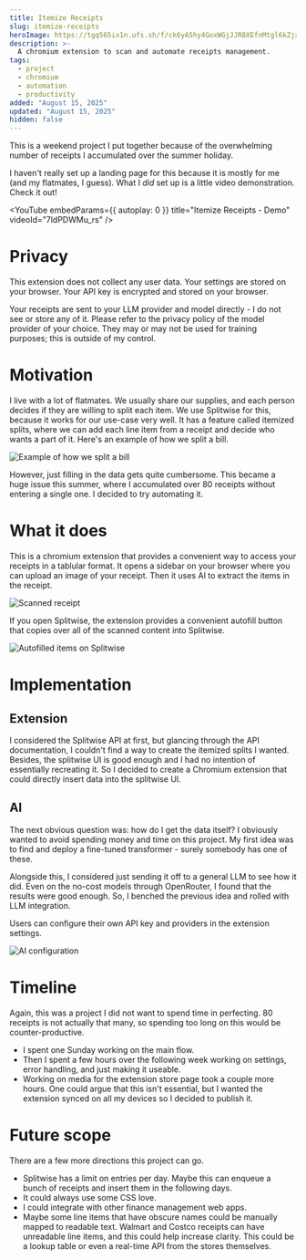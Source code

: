 ```yaml
---
title: Itemize Receipts
slug: itemize-receipts
heroImage: https://tgq565ix1n.ufs.sh/f/ck6yA5hy4GoxWGjJJR8XEfnMtgl6kZjxprN1v9OioVuHamLW
description: >-
  A chromium extension to scan and automate receipts management.
tags:
  - project
  - chromium
  - automation
  - productivity
added: "August 15, 2025"
updated: "August 15, 2025"
hidden: false
---
```



This is a weekend project I put together because of the overwhelming number of receipts I accumulated over the summer holiday.

I haven't really set up a landing page for this because it is mostly for me (and my flatmates, I guess).
What I _did_ set up is a little video demonstration. Check it out!

<YouTube embedParams={{ autoplay: 0 }} title="Itemize Receipts - Demo" videoId="7ldPDWMu_rs" />

# Privacy

This extension does not collect any user data.
Your settings are stored on your browser.
Your API key is encrypted and stored on your browser.

Your receipts are sent to your LLM provider and model directly - I do not see or store any of it.
Please refer to the privacy policy of the model provider of your choice.
They may or may not be used for training purposes; this is outside of my control.

# Motivation

I live with a lot of flatmates.
We usually share our supplies, and each person decides if they are willing to split each item.
We use Splitwise for this, because it works for our use-case very well.
It has a feature called itemized splits, where we can add each line item from a receipt and decide who wants a part of it.
Here's an example of how we split a bill.

![Example of how we split a bill](https://tgq565ix1n.ufs.sh/f/ck6yA5hy4Goxcz62nqhy4Gox6OEWa7Y1vFdRI3LnDBASgqeK)

However, just filling in the data gets quite cumbersome.
This became a huge issue this summer, where I accumulated over 80 receipts without entering a single one.
I decided to try automating it.

# What it does

This is a chromium extension that provides a convenient way to access your receipts in a tablular format.
It opens a sidebar on your browser where you can upload an image of your receipt.
Then it uses AI to extract the items in the receipt.

![Scanned receipt](https://tgq565ix1n.ufs.sh/f/ck6yA5hy4GoxXuAXLpVEGQvom5pbZYqM3fczd6a7xjLR1Tge)

If you open Splitwise, the extension provides a convenient autofill button that copies over all of the scanned content into Splitwise.

![Autofilled items on Splitwise](https://tgq565ix1n.ufs.sh/f/ck6yA5hy4GoxV1G1FF2PAJgDmbItKSOk0qrMHECZFLcYWy2a)

# Implementation

## Extension

I considered the Splitwise API at first, but glancing through the API documentation, I couldn't find a way to create the itemized splits I wanted.
Besides, the splitwise UI is good enough and I had no intention of essentially recreating it.
So I decided to create a Chromium extension that could directly insert data into the splitwise UI.

## AI

The next obvious question was: how do I get the data itself?
I obviously wanted to avoid spending money and time on this project.
My first idea was to find and deploy a fine-tuned transformer - surely somebody has one of these.

Alongside this, I considered just sending it off to a general LLM to see how it did.
Even on the no-cost models through OpenRouter, I found that the results were good enough.
So, I benched the previous idea and rolled with LLM integration.

Users can configure their own API key and providers in the extension settings.

![AI configuration](https://tgq565ix1n.ufs.sh/f/ck6yA5hy4Goxf3mYHVlQkzMwyXGPWRA7ITh6LVsY148OH3JZ)

# Timeline

Again, this was a project I did not want to spend time in perfecting.
80 receipts is not actually that many, so spending too long on this would be counter-productive.

- I spent one Sunday working on the main flow.
- Then I spent a few hours over the following week working on settings, error handling, and just making it useable.
- Working on media for the extension store page took a couple more hours.
  One could argue that this isn't essential, but I wanted the extension synced on all my devices so I decided to publish it.

# Future scope

There are a few more directions this project can go.

- Splitwise has a limit on entries per day.
  Maybe this can enqueue a bunch of receipts and insert them in the following days.
- It could always use some CSS love.
- I could integrate with other finance management web apps.
- Maybe some line items that have obscure names could be manually mapped to readable text.
  Walmart and Costco receipts can have unreadable line items, and this could help increase clarity.
  This could be a lookup table or even a real-time API from the stores themselves.
